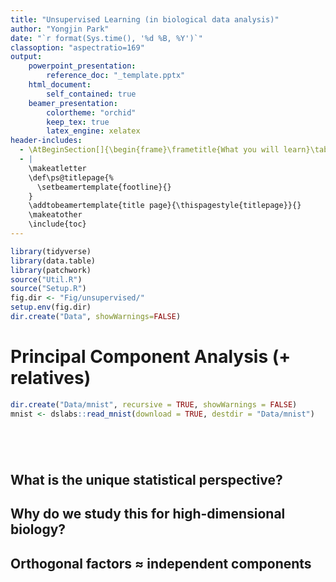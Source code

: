 ```yaml
---
title: "Unsupervised Learning (in biological data analysis)"
author: "Yongjin Park"
date: "`r format(Sys.time(), '%d %B, %Y')`"
classoption: "aspectratio=169"
output:
    powerpoint_presentation:
        reference_doc: "_template.pptx"
    html_document:
        self_contained: true
    beamer_presentation:
        colortheme: "orchid"
        keep_tex: true
        latex_engine: xelatex
header-includes:
  - \AtBeginSection[]{\begin{frame}\frametitle{What you will learn}\tableofcontents[currentsection]\end{frame}}
  - | 
    \makeatletter
    \def\ps@titlepage{%
      \setbeamertemplate{footline}{}
    }
    \addtobeamertemplate{title page}{\thispagestyle{titlepage}}{}
    \makeatother
    \include{toc}
---
```


```r
library(tidyverse)
library(data.table)
library(patchwork)
source("Util.R")
source("Setup.R")
fig.dir <- "Fig/unsupervised/"
setup.env(fig.dir)
dir.create("Data", showWarnings=FALSE)
```


# Principal Component Analysis (+ relatives)


```r
dir.create("Data/mnist", recursive = TRUE, showWarnings = FALSE)
mnist <- dslabs::read_mnist(download = TRUE, destdir = "Data/mnist")






```

## What is the unique statistical perspective?

## Why do we study this for high-dimensional biology?




## Orthogonal factors $\approx$ independent components



